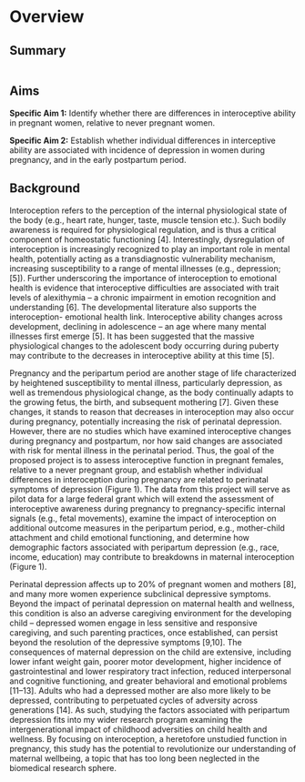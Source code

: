# Overview

## Summary 

![<!--- SoM --->](images/SoM_summary.png)

## Aims

**Specific Aim 1:** Identify whether there are differences in interoceptive ability in pregnant women, relative to never pregnant women.

**Specific Aim 2:** Establish whether individual differences in interceptive ability are associated with incidence of depression in women during pregnancy, and in the early postpartum period.

## Background

Interoception refers to the perception of the internal physiological state of the body (e.g., heart rate, hunger, taste, muscle tension etc.). Such bodily awareness is required for physiological regulation, and is thus a critical component of homeostatic functioning [4]. Interestingly, dysregulation of interoception is increasingly recognized to play an important role in mental health, potentially acting as a transdiagnostic vulnerability mechanism, increasing susceptibility to a range of mental illnesses (e.g., depression; [5]). Further underscoring the importance of interoception to emotional health is evidence that interoceptive difficulties are associated with trait levels of alexithymia – a chronic impairment in emotion recognition and understanding [6]. The developmental literature also supports the interoception- emotional health link. Interoceptive ability changes across development, declining in adolescence – an age where many mental illnesses first emerge [5]. It has been suggested that the massive physiological changes to the adolescent body occurring during puberty may contribute to the decreases in interoceptive ability at this time [5].

Pregnancy and the peripartum period are another stage of life characterized by heightened susceptibility to mental illness, particularly depression, as well as tremendous physiological change, as the body continually adapts to the growing fetus, the birth, and subsequent mothering [7]. Given these changes, it stands to reason that decreases in interoception may also occur during pregnancy, potentially increasing the risk of perinatal depression. However, there are no studies which have examined interoceptive changes during pregnancy and postpartum, nor how said changes are associated with risk for mental illness in the perinatal period. Thus, the goal of the proposed project is to assess interoceptive function in pregnant females, relative to a never pregnant group, and establish whether individual differences in interoception during pregnancy are related to perinatal symptoms of depression (Figure 1). The data from this project will serve as pilot data for a large federal grant which will extend the assessment of interoceptive awareness during pregnancy to pregnancy-specific internal signals (e.g., fetal movements), examine the impact of interoception on additional outcome measures in the peripartum period, e.g., mother-child attachment and child emotional functioning, and determine how demographic factors associated with peripartum depression (e.g., race, income, education) may contribute to breakdowns in maternal interoception (Figure 1).

Perinatal depression affects up to 20% of pregnant women and mothers [8], and many more women experience subclinical depressive symptoms. Beyond the impact of perinatal depression on maternal health and wellness, this condition is also an adverse caregiving environment for the developing child – depressed women engage in less sensitive and responsive caregiving, and such parenting practices, once established, can persist beyond the resolution of the depressive symptoms [9,10]. The consequences of maternal depression on the child are extensive, including lower infant weight gain, poorer motor development, higher incidence of gastrointestinal and lower respiratory tract infection, reduced interpersonal and cognitive functioning, and greater behavioral and emotional problems [11–13]. Adults who had a depressed mother are also more likely to be depressed, contributing to perpetuated cycles of adversity across generations [14]. As such, studying the factors associated with peripartum depression fits into my wider research program examining the intergenerational impact of childhood adversities on child health and wellness. By focusing on interoception, a heretofore unstudied function in pregnancy, this study has the potential to revolutionize our understanding of maternal wellbeing, a topic that has too long been neglected in the biomedical research sphere.